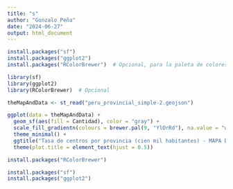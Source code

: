 ```yaml
---
title: "s"
author: "Gonzalo Peña"
date: "2024-06-27"
output: html_document
---
```


```r
install.packages("sf")
install.packages("ggplot2")
install.packages("RColorBrewer")  # Opcional, para la paleta de colores

```

```r
library(sf)
library(ggplot2)
library(RColorBrewer)  # Opcional

```

```r
theMapAndData <- st_read("peru_provincial_simple-2.geojson")

```


```r
ggplot(data = theMapAndData) +
  geom_sf(aes(fill = Cantidad), color = "gray") +
  scale_fill_gradientn(colours = brewer.pal(9, "YlOrRd"), na.value = "white", name = "Cantidad") +
  theme_minimal() +
  ggtitle("Tasa de centros por provincia (cien mil habitantes) - MAPA DE CALOR") +
  theme(plot.title = element_text(hjust = 0.5))

```

```r
install.packages("RColorBrewer")
```


```r
install.packages("sf")
install.packages("ggplot2")

```





